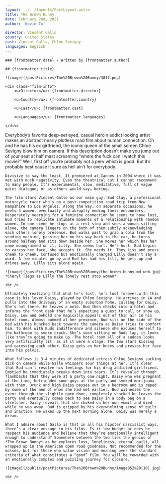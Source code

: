 ```yaml
---
layout: ../../layouts/PostLayout.astro
title: The Brown Bunny
date: February 2nd, 2021
author: 'Kevin To'

director: Vincent Gallo
country: United States
cast: Vincent Gallo, Chloe Sevigny
languages: English
---
```


<section class="post-info">

    ### {frontmatter.date} - Written by {frontmatter.author}

    ## {frontmatter.title}

    ![image](/postPictures/The%20Brown%20Bunny/3817.png)

    <div class="film-info">
        <u>Director</u>: {frontmatter.director}

        <u>Country</u>: {frontmatter.country}

        <u>Cast</u>: {frontmatter.cast}

        <u>Languages</u>: {frontmatter.languages}

    </div>

</section>

<article class="main-content">
     Everybody’s favorite deep-set eyed, casual heroin addict looking artist makes an abstract nearly plotless road film about human connection. Oh and he has his ex girlfriend, the iconic queen of the small screen Chloe Sevigny blow him on camera. If this description doesn’t make you jump out of your seat at half mast screaming “where the fuck can I watch this movie?” Well, first off you’re probably not a perv which is good. But it’s probably best cause it sure as hell ain’t for everybody.

    Divisive to say the least, It premiered at Cannes in 2004 where it was met with much negativity. Even the theatrical cut I cannot recommend to many people. It’s experimental, slow, meditative, full of vague quiet dialogue, or as others would say… boring.

    The film stars Vincent Gallo as our main guy, Bud Clay, a professional motorcycle racer who’s on a post-competition road trip from New Hampshire to Los Angeles. Along the way, on separate occasions, he meets 3 women, eventually and abruptly ending their encounters. Desperately yearning for a feminine connection he seems to have lost, Bud tries to replicate intimate moments of a relationship with random women. In one scene he stops at a rest stop and sees a woman sitting alone, the camera lingers on the both of them subtly acknowledging each others lonely presence. Bud walks past to grab a cola from the vending machine, passing her on his way back to the car, he turns around halfway and sits down beside her. She moves her which has her name monogrammed on it, Lilly. She seems hurt. He’s hurt. Bud begins to caress her face, she accepts it. She needs it. They kiss and press cheek to cheek. Confused but emotionally charged Lilly doesn’t say a word. A few minutes go by and Bud has had his fill, he gets up and drives away. Lilly sits alone again.

    ![image](/postPictures/The%20Brown%20Bunny/the-brown-bunny-md-web.jpg) *Cheryl Tiegs as Lilly the lonely rest stop woman*

    <br />

    Ultimately realizing that what he’s lost, he’s lost forever.w In this case is his lover Daisy, played by Chloe Sevigny. He arrives in LA and pulls into the driveway of an empty suburban home, calling for Daisy. She’s not there. He leaves a note. Bud then checks into a hotel and informs the front desk that he’s expecting a guest to call or show up, Daisy. Low and behold she magically appears out of thin air in his hotel room. Almost bummed at her presence, Bud sits on the side of the bed with his hunched back towards the camera as Daisy tries to comfort him. To deal with Buds indifference and silence she excuses herself to the bathroom to smoke crack. She’s soon sitting on Buds lap, it looks like they’re going to make up. The hotel room all of a sudden looks very artificially lit, as if it were a stage. The two start kissing and caressing each other. Daisy gets on her knees and presses her face into his pelvis.

    What follows is 3-4 minutes of dedicated actress Chloe Sevigny sucking dick on camera while Gallo whispers sour things at her. It’s clear that Bud can’t resolve his feelings for his drug addicted girlfriend. Emptied he immediately breaks down into tears. It’s revealed through flashbacks that they were at a party one night. Daisy who was pregnant at the time, befriended some guys at the party and smoked marijuana with them. Drunk and high Daisy passes out in a bedroom and is raped by some of the men of whom she had met earlier. Bud witnesses the event through the slightly open door, completely shocked he leaves the party and eventually comes back to see Daisy in a body bag on a stretcher. Daisy reveals that she choked on her own vomit and died while he was away. Bud is gripped by his overwhelming sense of guilt and inaction. He wakes up the next morning alone. Daisy was merely a dream.

    What I admire about Gallo is that in all his hipster narcissist ways, there’s a clear message in his films. Is it low budget or does he respect his audience and believe that they’re emotionally intelligent enough to understand? Somewhere between the two lies the genius of *The Brown Bunny* as he explores loss, loneliness, eternal guilt, all wrapped up in the American open road goodness. Not recommended for the masses, but for those who value vision and meaning over the standard criteria of what constitutes a “good” film. You will be rewarded with an emotionally complex and puzzling journey for closure.

    ![image](/public/postPictures/The%20Brown%20Bunny/image052%20(10).jpg)

    <br />

</article>
